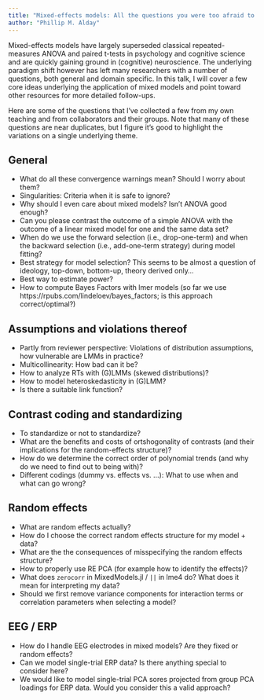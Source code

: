 ```yaml
---
title: "Mixed-effects models: All the questions you were too afraid to ask"
author: "Phillip M. Alday"
---
```


Mixed-effects models have largely superseded classical repeated-measures ANOVA and paired t-tests in psychology and cognitive science and are quickly gaining ground in (cognitive) neuroscience.
The underlying paradigm shift however has left many researchers with a number of questions, both general and domain specific.
In this talk, I will cover a few core ideas underlying the application of mixed models and point toward other resources for more detailed follow-ups.

Here are some of the questions that I've collected a few from my own teaching and from collaborators and their groups.
Note that many of these questions are near duplicates, but I figure it's good to highlight the variations on a single underlying theme.

## General
- What do all these convergence warnings mean? Should I worry about them?
- Singularities: Criteria when it is safe to ignore?
- Why should I even care about mixed models? Isn't ANOVA good enough?
- Can you please contrast the outcome of a simple ANOVA with the outcome of a linear mixed model for one and the same data set?
- When do we use the forward selection (i.e., drop-one-term) and when the backward selection (i.e., add-one-term strategy) during model fitting?
- Best strategy for model selection? This seems to be almost a question of ideology, top-down, bottom-up, theory derived only...
- Best way to estimate power?
- How to compute Bayes Factors with lmer models (so far we use https://rpubs.com/lindeloev/bayes_factors; is this approach correct/optimal?)

## Assumptions and violations thereof
- Partly from reviewer perspective: Violations of distribution assumptions, how vulnerable are LMMs in practice?
- Multicollinearity: How bad can it be?
- How to analyze RTs with (G)LMMs (skewed distributions)?
- How to model heteroskedasticity in (G)LMM?
- Is there a suitable link function?

## Contrast coding and standardizing
- To standardize or not to standardize?
- What are the benefits and costs of ortshogonality of contrasts (and their implications for the random-effects structure)?
- How do we determine the correct order of polynomial trends (and why do we need to find out to being with)?
- Different codings (dummy vs. effects vs. ...): What to use when and what can go wrong?

## Random effects
- What are random effects actually?
- How do I choose the correct random effects structure for my model + data?
- What are the the consequences of misspecifying the random effects
structure?
- How to properly use RE PCA (for example how to identify the effects)?
- What does `zerocorr` in MixedModels.jl / `||` in lme4 do? What does it mean for interpreting my data?
- Should we first remove variance components for interaction terms or correlation parameters when selecting a model?

## EEG / ERP
- How do I handle EEG electrodes in mixed models? Are they fixed or
random effects?
- Can we model single-trial ERP data? Is there anything special to consider here?
- We would like to model single-trial PCA sores projected from group PCA loadings for ERP data. Would you consider this a valid approach?
